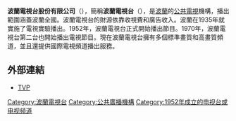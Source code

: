 {{Infobox broadcasting network
| network_name = 波蘭電視台<br/><small>{{lang|pl|Telewizja Polska}}</small>
| network_logo = [[File:TVP_logo.svg|250px]]
| image        = [[File:Siedziba_Telewizji_Polskiej_w_Warszawie_2017.jpg|250px]]<br/>位於華沙的波蘭電視台總部
| country      = {{POL}}
| headquarters = [[波蘭|波蘭]] 00-999<br/>[[華沙|華沙]]Jan Paweł Woronicz街17號
| network_type = [[公共廣播|公共電視]]
| available    = 
| founded      = 
| owner        = [[波蘭政府|波蘭政府]]
| key_people   =
| launch_date  = 1952年10月25日
| closure_date = 
| founder      =
| slogan       = {{lang-pl|TVP - Tworzona z pasją}}<br />{{lang-en|TVP - Created with passion}}
| motto        =
| past_names   = 
| website      = {{URL|http://tvp.pl/}}
}}

'''波蘭電視台股份有限公司'''（{{lang-pl|Telewizja Polska S.A.}}），簡稱'''波蘭電視台'''（{{lang|pl|'''TVP'''}}），是[[波蘭|波蘭]]的[[公共廣播|公共電視]]機構，播出範圍涵蓋波蘭全國。波蘭電視台的財源依靠收視費和廣告收入。波蘭在1935年就實施了電視實驗播出。1952年，波蘭電視台正式開始播出節目。1970年，波蘭電視台第二台也開始播出電視節目。現在波蘭電視台擁有多個標準畫質和高畫質頻道，並且還提供國際電視頻道播出服務。

== 外部連結 ==
{{Commons category|Telewizja Polska}}
{{Wikinews|Dzień Otwarty w Telewizji Polskiej pod hasłem „najbliżej gwiazd”}}
*[http://tvp.pl/ TVP] {{Wayback|url=http://tvp.pl/ |date=20210416163327 }}

{{歐洲廣播聯盟成員}}

[[Category:波蘭電視台|Category:波蘭電視台]]
[[Category:公共廣播機構|Category:公共廣播機構]]
[[Category:1952年成立的电视台或电视频道|Category:1952年成立的电视台或电视频道]]
{{TV-stub}}